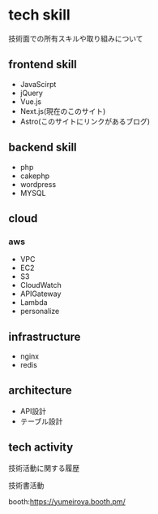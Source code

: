 # tech skill

技術面での所有スキルや取り組みについて

## frontend skill
- JavaScirpt
- jQuery
- Vue.js
- Next.js(現在のこのサイト)
- Astro(このサイトにリンクがあるブログ)

## backend skill
- php
- cakephp
- wordpress
- MYSQL

## cloud
### aws
- VPC
- EC2
- S3
- CloudWatch
- APIGateway
- Lambda
- personalize

## infrastructure
- nginx 
- redis

## architecture
- API設計
- テーブル設計

## tech activity
技術活動に関する履歴

技術書活動

booth:https://yumeiroya.booth.pm/
